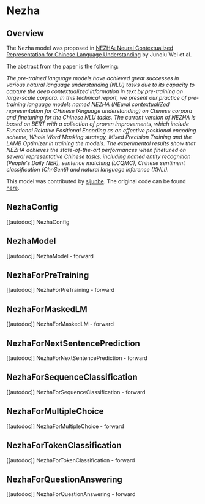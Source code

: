 <!--Copyright 2023 The HuggingFace Team. All rights reserved.

Licensed under the Apache License, Version 2.0 (the "License"); you may not use this file except in compliance with
the License. You may obtain a copy of the License at

http://www.apache.org/licenses/LICENSE-2.0

Unless required by applicable law or agreed to in writing, software distributed under the License is distributed on
an "AS IS" BASIS, WITHOUT WARRANTIES OR CONDITIONS OF ANY KIND, either express or implied. See the License for the
specific language governing permissions and limitations under the License.
-->

# Nezha

## Overview

The Nezha model was proposed in [NEZHA: Neural Contextualized Representation for Chinese Language Understanding](https://arxiv.org/abs/1909.00204) by Junqiu Wei et al.

The abstract from the paper is the following:

*The pre-trained language models have achieved great successes in various natural language understanding (NLU) tasks
due to its capacity to capture the deep contextualized information in text by pre-training on large-scale corpora.
In this technical report, we present our practice of pre-training language models named NEZHA (NEural contextualiZed
representation for CHinese lAnguage understanding) on Chinese corpora and finetuning for the Chinese NLU tasks. 
The current version of NEZHA is based on BERT with a collection of proven improvements, which include Functional 
Relative Positional Encoding as an effective positional encoding scheme, Whole Word Masking strategy,
Mixed Precision Training and the LAMB Optimizer in training the models. The experimental results show that NEZHA
achieves the state-of-the-art performances when finetuned on several representative Chinese tasks, including
named entity recognition (People's Daily NER), sentence matching (LCQMC), Chinese sentiment classification (ChnSenti)
and natural language inference (XNLI).*

This model was contributed by [sijunhe](https://huggingface.co/sijunhe). The original code can be found [here](https://github.com/huawei-noah/Pretrained-Language-Model/tree/master/NEZHA-PyTorch).

## NezhaConfig

[[autodoc]] NezhaConfig

## NezhaModel

[[autodoc]] NezhaModel
    - forward

## NezhaForPreTraining

[[autodoc]] NezhaForPreTraining
    - forward

## NezhaForMaskedLM

[[autodoc]] NezhaForMaskedLM
    - forward

## NezhaForNextSentencePrediction

[[autodoc]] NezhaForNextSentencePrediction
    - forward

## NezhaForSequenceClassification

[[autodoc]] NezhaForSequenceClassification
    - forward

## NezhaForMultipleChoice

[[autodoc]] NezhaForMultipleChoice
    - forward

## NezhaForTokenClassification

[[autodoc]] NezhaForTokenClassification
    - forward

## NezhaForQuestionAnswering

[[autodoc]] NezhaForQuestionAnswering
    - forward